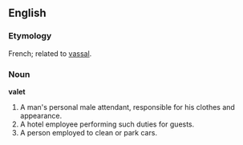 ==English==
===Etymology===
French; related to [[vassal]].
===Noun===
'''valet'''
#A man's personal male attendant, responsible for his clothes and appearance.
#A hotel employee performing such duties for guests.
#A person employed to clean or park cars.